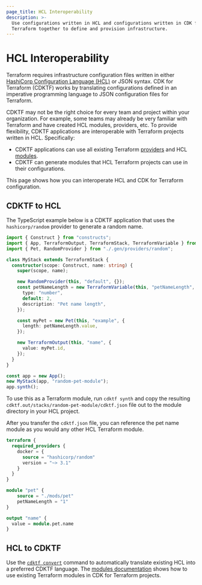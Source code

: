 ```yaml
---
page_title: HCL Interoperability
description: >-
  Use configurations written in HCL and configurations written in CDK for
  Terraform together to define and provision infrastructure.
---
```


# HCL Interoperability

Terraform requires infrastructure configuration files written in either [HashiCorp Configuration Language (HCL)](/language/syntax/configuration) or JSON syntax. CDK for Terraform (CDKTF) works by translating configurations defined in an imperative programming language to JSON configuration files for Terraform.

CDKTF may not be the right choice for every team and project within your organization. For example, some teams may already be very familiar with Terraform and have created HCL modules, providers, etc. To provide flexibility, CDKTF applications are interoperable with Terraform projects written in HCL. Specifically:

- CDKTF applications can use all existing Terraform [providers](/cdktf/concepts/providers) and HCL [modules](/cdktf/concepts/modules).
- CDKTF can generate modules that HCL Terraform projects can use in their configurations.

This page shows how you can interoperate HCL and CDK for Terraform configuration.

## CDKTF to HCL

The TypeScript example below is a CDKTF application that uses the `hashicorp/random` provider to generate a random name.

```typescript
import { Construct } from "constructs";
import { App, TerraformOutput, TerraformStack, TerraformVariable } from "cdktf";
import { Pet, RandomProvider } from "./.gen/providers/random";

class MyStack extends TerraformStack {
  constructor(scope: Construct, name: string) {
    super(scope, name);

    new RandomProvider(this, "default", {});
    const petNameLength = new TerraformVariable(this, "petNameLength", {
      type: "number",
      default: 2,
      description: "Pet name length",
    });

    const myPet = new Pet(this, "example", {
      length: petNameLength.value,
    });

    new TerraformOutput(this, "name", {
      value: myPet.id,
    });
  }
}

const app = new App();
new MyStack(app, "random-pet-module");
app.synth();
```

To use this as a Terraform module, run `cdktf synth` and copy the resulting `cdktf.out/stacks/random-pet-module/cdktf.json` file out to the module directory in your HCL project.

After you transfer the `cdktf.json` file, you can reference the pet name module as you would any other HCL Terraform module.

```terraform
terraform {
  required_providers {
    docker = {
      source = "hashicorp/random"
      version = "~> 3.1"
    }
  }
}

module "pet" {
    source = "./mods/pet"
    petNameLength = "1"
}

output "name" {
  value = module.pet.name
}
```

## HCL to CDKTF

Use the [`cdktf convert`](/cdktf/cli-reference/commands#convert) command to automatically translate existing HCL into a preferred CDKTF language. The [modules documentation](/cdktf/concepts/modules) shows how to use existing Terraform modules in CDK for Terraform projects.

